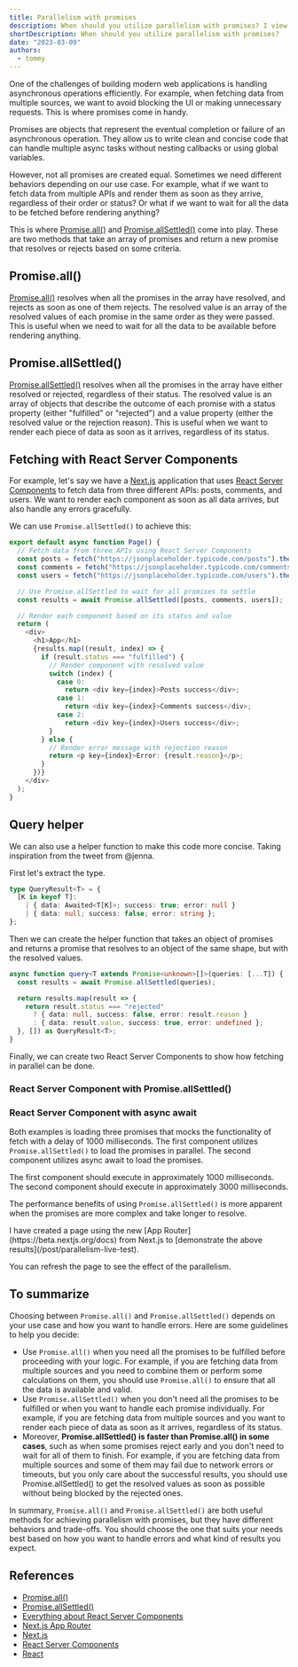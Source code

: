 ```yaml
---
title: Parallelism with promises
description: When should you utilize parallelism with promises? I view into fetching with parallelism with React Server Components.
shortDescription: When should you utilize parallelism with promises?
date: "2023-03-09"
authors:
  - tommy
---
```


One of the challenges of building modern web applications is handling asynchronous operations efficiently. For example, when fetching data from multiple sources, we want to avoid blocking the UI or making unnecessary requests. This is where promises come in handy.

Promises are objects that represent the eventual completion or failure of an asynchronous operation. They allow us to write clean and concise code that can handle multiple async tasks without nesting callbacks or using global variables.

However, not all promises are created equal. Sometimes we need different behaviors depending on our use case. For example, what if we want to fetch data from multiple APIs and render them as soon as they arrive, regardless of their order or status? Or what if we want to wait for all the data to be fetched before rendering anything?

This is where [Promise.all()](https://developer.mozilla.org/en-US/docs/Web/JavaScript/Reference/Global_Objects/Promise/all) and [Promise.allSettled()](https://developer.mozilla.org/en-US/docs/Web/JavaScript/Reference/Global_Objects/Promise/allSettled) come into play. These are two methods that take an array of promises and return a new promise that resolves or rejects based on some criteria.

## Promise.all()

[Promise.all()](https://developer.mozilla.org/en-US/docs/Web/JavaScript/Reference/Global_Objects/Promise/all) resolves when all the promises in the array have resolved, and rejects as soon as one of them rejects. The resolved value is an array of the resolved values of each promise in the same order as they were passed. This is useful when we need to wait for all the data to be available before rendering anything.

## Promise.allSettled()

[Promise.allSettled()](https://developer.mozilla.org/en-US/docs/Web/JavaScript/Reference/Global_Objects/Promise/allSettled) resolves when all the promises in the array have either resolved or rejected, regardless of their status. The resolved value is an array of objects that describe the outcome of each promise with a status property (either "fulfilled" or "rejected") and a value property (either the resolved value or the rejection reason). This is useful when we want to render each piece of data as soon as it arrives, regardless of its status.

## Fetching with React Server Components

For example, let's say we have a [Next.js](https://nextjs.org/) application that uses [React Server Components](https://vercel.com/blog/everything-about-react-server-components) to fetch data from three different APIs: posts, comments, and users. We want to render each component as soon as all data arrives, but also handle any errors gracefully.

We can use `Promise.allSettled()` to achieve this:

```typescript
export default async function Page() {
  // Fetch data from three APIs using React Server Components
  const posts = fetch("https://jsonplaceholder.typicode.com/posts").then(x => x.json());
  const comments = fetch("https://jsonplaceholder.typicode.com/comments").then(x => x.json());
  const users = fetch("https://jsonplaceholder.typicode.com/users").then(x => x.json());

  // Use Promise.allSettled to wait for all promises to settle
  const results = await Promise.allSettled([posts, comments, users]);

  // Render each component based on its status and value
  return (
    <div>
      <h1>App</h1>
      {results.map((result, index) => {
        if (result.status === "fulfilled") {
          // Render component with resolved value
          switch (index) {
            case 0:
              return <div key={index}>Posts success</div>;
            case 1:
              return <div key={index}>Comments success</div>;
            case 2:
              return <div key={index}>Users success</div>;
          }
        } else {
          // Render error message with rejection reason
          return <p key={index}>Error: {result.reason}</p>;
        }
      })}
    </div>
  );
}
```

## Query helper

We can also use a helper function to make this code more concise. Taking inspiration from the tweet from @jenna.

<Tweet id="1633441945212076033" />

First let's extract the type.

```typescript
type QueryResult<T> = {
  [K in keyof T]:
    | { data: Awaited<T[K]>; success: true; error: null }
    | { data: null; success: false; error: string };
};
```

Then we can create the helper function that takes an object of promises and returns a promise that resolves to an object of the same shape, but with the resolved values.

```typescript
async function query<T extends Promise<unknown>[]>(queries: [...T]) {
  const results = await Promise.allSettled(queries);

  return results.map(result => {
    return result.status === "rejected"
      ? { data: null, success: false, error: result.reason }
      : { data: result.value, success: true, error: undefined };
  }, []) as QueryResult<T>;
}
```

Finally, we can create two React Server Components to show how fetching in parallel can be done.

### React Server Component with Promise.allSettled()

<ComponentSource src="/app/(post)/post/parallelism-live-test/_components/parallelism-live-test-all-settled.tsx" />

### React Server Component with async await

<ComponentSource src="/app/(post)/post/parallelism-live-test/_components/parallelism-live-test-async-await.tsx" />

Both examples is loading three promises that mocks the functionality of fetch with a delay
of 1000 milliseconds. The first component utilizes `Promise.allSettled()` to load the promises
in parallel. The second component utilizes async await to load the promises.

The first component should execute in approximately 1000 milliseconds. The second component
should execute in approximately 3000 milliseconds.

The performance benefits of using `Promise.allSettled()` is more apparent when the promises
are more complex and take longer to resolve.

<Callout>
<ParallelismWithPromisesExample />
I have created a page using the new [App
Router](https://beta.nextjs.org/docs) from Next.js to [demonstrate the above
results](/post/parallelism-live-test).

You can refresh the page to see the effect of the parallelism.

</Callout>

## To summarize

Choosing between `Promise.all()` and `Promise.allSettled()` depends on your use case and how you want to handle errors. Here are some guidelines to help you decide:

- Use `Promise.all()` when you need all the promises to be fulfilled before proceeding with your logic. For example, if you are fetching data from multiple sources and you need to combine them or perform some calculations on them, you should use `Promise.all()` to ensure that all the data is available and valid.
- Use `Promise.allSettled()` when you don't need all the promises to be fulfilled or when you want to handle each promise individually. For example, if you are fetching data from multiple sources and you want to render each piece of data as soon as it arrives, regardless of its status.
- Moreover, **Promise.allSettled() is faster than Promise.all() in some cases**, such as when some promises reject early and you don't need to wait for all of them to finish. For example, if you are fetching data from multiple sources and some of them may fail due to network errors or timeouts, but you only care about the successful results, you should use Promise.allSettled() to get the resolved values as soon as possible without being blocked by the rejected ones.

In summary, `Promise.all()` and `Promise.allSettled()` are both useful methods for achieving parallelism with promises, but they have different behaviors and trade-offs. You should choose the one that suits your needs best based on how you want to handle errors and what kind of results you expect.

## References

- [Promise.all()](https://developer.mozilla.org/en-US/docs/Web/JavaScript/Reference/Global_Objects/Promise/all)
- [Promise.allSettled()](https://developer.mozilla.org/en-US/docs/Web/JavaScript/Reference/Global_Objects/Promise/allSettled)
- [Everything about React Server Components](https://vercel.com/blog/everything-about-react-server-components)
- [Next.js App Router](https://beta.nextjs.org/docs)
- [Next.js](https://nextjs.org/)
- [React Server Components](https://reactjs.org/blog/2020/12/21/data-fetching-with-react-server-components.html)
- [React](https://reactjs.org/)
